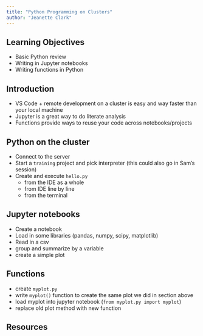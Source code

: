 ```yaml
---
title: "Python Programming on Clusters"
author: "Jeanette Clark"
---
```


## Learning Objectives

- Basic Python review
- Writing in Jupyter notebooks
- Writing functions in Python

## Introduction

* VS Code + remote development on a cluster is easy and way faster than your local machine
* Jupyter is a great way to do literate analysis
* Functions provide ways to reuse your code across notebooks/projects

## Python on the cluster

* Connect to the server
* Start a `training` project and pick interpreter (this could also go in Sam's session)
* Create and execute `hello.py`
    - from the IDE as a whole
    - from IDE line by line
    - from the terminal

## Jupyter notebooks

* Create a notebook
* Load in some libraries (pandas, numpy, scipy, matplotlib)
* Read in a csv
* group and summarize by a variable
* create a simple plot

## Functions

* create `myplot.py`
* write `myplot()` function to create the same plot we did in section above
* load myplot into jupyter notebook (`from myplot.py import myplot`)
* replace old plot method with new function

## Resources

